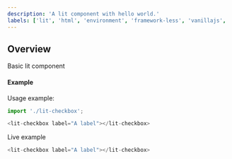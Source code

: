 ```yaml
---
description: 'A lit component with hello world.'
labels: ['lit', 'html', 'environment', 'framework-less', 'vanillajs', 'vanilla js', 'web-components']
---
```


## Overview
Basic lit component 

#### Example

Usage example:

```js
import './lit-checkbox';

<lit-checkbox label="A label"></lit-checkbox>

```

Live example

```js live=true
<lit-checkbox label="A label"></lit-checkbox>
```
